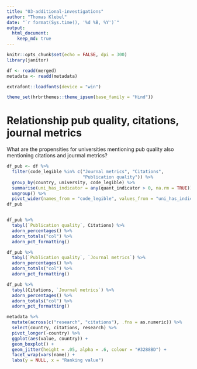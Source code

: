 ```yaml
---
title: "03-additional-investigations"
author: "Thomas Klebel"
date: "`r format(Sys.time(), '%d %B, %Y')`"
output: 
  html_document:
    keep_md: true
---
```

```r
knitr::opts_chunk$set(echo = FALSE, dpi = 300)
library(janitor)

df <- readd(merged)
metadata <- readd(metadata)

extrafont::loadfonts(device = "win")

theme_set(hrbrthemes::theme_ipsum(base_family = "Hind"))
```

# Relationship pub quality, citations, journal metrics
What are the propensities for universities mentioning pub quality also mentioning
citations and jourmal metrics?


```r
df_pub <- df %>% 
  filter(code_legible %in% c("Journal metrics", "Citations", 
                             "Publication quality")) %>% 
  group_by(country, university, code_legible) %>%
  summarise(uni_has_indicator = any(quant_indicator > 0, na.rm = TRUE)) %>% 
  ungroup() %>% 
  pivot_wider(names_from = "code_legible", values_from = "uni_has_indicator")
df_pub



```

```r
df_pub %>% 
  tabyl(`Publication quality`, Citations) %>% 
  adorn_percentages() %>% 
  adorn_totals("col") %>% 
  adorn_pct_formatting()
```

```r
df_pub %>% 
  tabyl(`Publication quality`, `Journal metrics`) %>% 
  adorn_percentages() %>% 
  adorn_totals("col") %>% 
  adorn_pct_formatting()
```
```r
df_pub %>% 
  tabyl(Citations, `Journal metrics`) %>% 
  adorn_percentages() %>% 
  adorn_totals("col") %>% 
  adorn_pct_formatting()
```


```r
metadata %>% 
  mutate(across(c("research", "citations"), .fns = as.numeric)) %>% 
  select(country, citations, research) %>% 
  pivot_longer(-country) %>% 
  ggplot(aes(value, country)) +
  geom_boxplot() +
  geom_jitter(height = .05, alpha = .6, colour = "#3288BD") +
  facet_wrap(vars(name)) +
  labs(y = NULL, x = "Ranking value")

```
